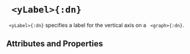 



# ` <yLabel>{:dn}`

` <yLabel>{:dn}` specifies a label for the vertical axis on a ` <graph>{:dn}`.

## Attributes and Properties 
 <AttrDisplay name='yLabel'/> 
 <PropDisplay name='yLabel'/>
